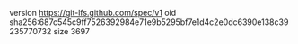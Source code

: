 version https://git-lfs.github.com/spec/v1
oid sha256:687c545c9ff7526392984e71e9b5295bf7e1d4c2e0dc6390e138c39235770732
size 3697
